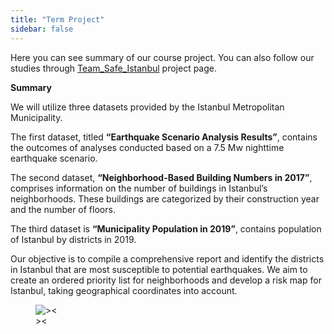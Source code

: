 ```yaml
---
title: "Term Project"
sidebar: false 
---
```


Here you can see summary of our course project. You can also follow our studies through [Team_Safe_Istanbul](https://emu-hacettepe-analytics.github.io/emu430-fall2023-team-team_safe_istanbul/) project page.

**Summary**

We will utilize three datasets provided by the Istanbul Metropolitan Municipality.

The first dataset, titled **"Earthquake Scenario Analysis Results"**, contains the outcomes of analyses conducted based on a 7.5 Mw nighttime earthquake scenario.

The second dataset, **"Neighborhood-Based Building Numbers in 2017"**, comprises information on the number of buildings in Istanbul's neighborhoods. These buildings are categorized by their construction year and the number of floors.

The third dataset is **"Municipality Population in 2019"**, contains population of Istanbul by districts in 2019.

Our objective is to compile a comprehensive report and identify the districts in Istanbul that are most susceptible to potential earthquakes. We aim to create an ordered priority list for neighborhoods and develop a risk map for Istanbul, taking geographical coordinates into account.

![\>\<](images\dataaa.png)
